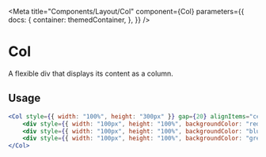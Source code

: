 
<Meta
    title="Components/Layout/Col"
    component={Col}
    parameters={{
        docs: {
            container: themedContainer,
        },
    }}
/>

# Col

A flexible div that displays its content as a column.

## Usage

```jsx
<Col style={{ width: "100%", height: "300px" }} gap={20} alignItems="center">
    <div style={{ width: "100px", height: "100%", backgroundColor: "red" }} />
    <div style={{ width: "100px", height: "100%", backgroundColor: "blue" }} />
    <div style={{ width: "100px", height: "100%", backgroundColor: "green" }} />
</Col>
```

<Canvas>
    <Col style={{ width: "100%", height: "300px" }} gap={20} alignItems="center">
        <div style={{ width: "100px", height: "100%", backgroundColor: "red" }} />
        <div style={{ width: "100px", height: "100%", backgroundColor: "blue" }} />
        <div style={{ width: "100px", height: "100%", backgroundColor: "green" }} />
    </Col>
</Canvas>
